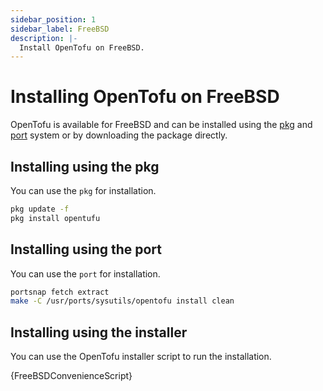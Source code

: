 ```yaml
---
sidebar_position: 1
sidebar_label: FreeBSD
description: |-
  Install OpenTofu on FreeBSD.
---
```



# Installing OpenTofu on FreeBSD

OpenTofu is available for FreeBSD and can be installed using the [pkg](https://pkgs.org/download/opentofu) and [port](https://cgit.freebsd.org/ports/commit/?id=f49b835b51fd5d92138706c32523c6f361740eac) system or by downloading the package directly.

## Installing using the pkg

You can use the `pkg` for installation.

```bash
pkg update -f
pkg install opentufu
```

## Installing using the port

You can use the `port` for installation.

```bash
portsnap fetch extract
make -C /usr/ports/sysutils/opentofu install clean
```

## Installing using the installer

You can use the OpenTofu installer script to run the installation.

<CodeBlock language="bash">{FreeBSDConvenienceScript}</CodeBlock>
